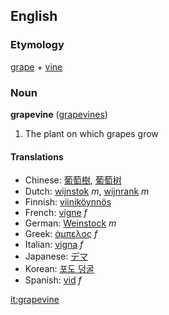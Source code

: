 ==English==
===Etymology===
[[grape]] + [[vine]]

===Noun===
'''grapevine''' ([[grapevines]])

# The plant on which grapes grow


====Translations====
*Chinese: [[葡萄樹]], [[葡萄树]]
*Dutch: [[wijnstok]] ''m'', [[wijnrank]] ''m''
*Finnish: [[viiniköynnös]]
*French: [[vigne]] ''f''
*German: [[Weinstock]] ''m''
*Greek: [[άμπελος]] ''f''
*Italian: [[vigna]] ''f''
*Japanese: [[デマ]]
*Korean: [[포도 덩굴]]
*Spanish: [[vid]] ''f''

[[it:grapevine]]